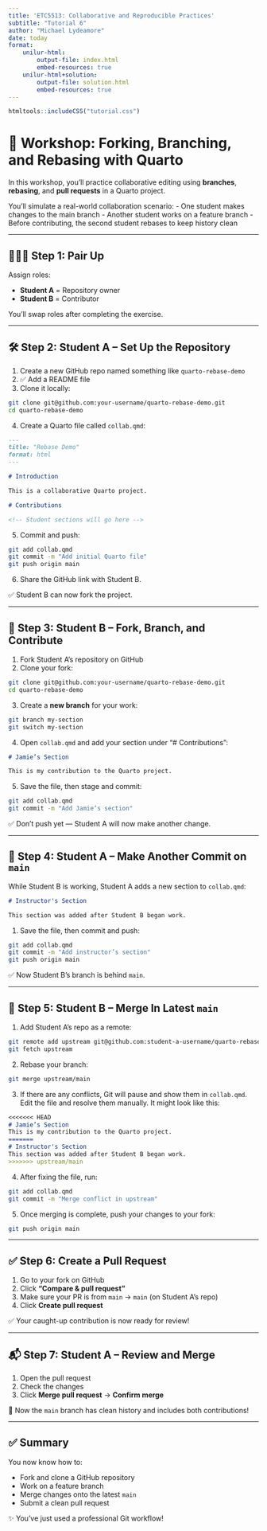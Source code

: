 ```yaml
---
title: 'ETC5513: Collaborative and Reproducible Practices'
subtitle: "Tutorial 6"
author: "Michael Lydeamore"
date: today
format:
    unilur-html:
        output-file: index.html
        embed-resources: true
    unilur-html+solution:
        output-file: solution.html
        embed-resources: true
---
```

```r
htmltools::includeCSS("tutorial.css")
```


# 🤝 Workshop: Forking, Branching, and Rebasing with Quarto

In this workshop, you'll practice collaborative editing using **branches**, **rebasing**, and **pull requests** in a Quarto project.

You’ll simulate a real-world collaboration scenario:
- One student makes changes to the main branch
- Another student works on a feature branch
- Before contributing, the second student rebases to keep history clean

---

## 🧑‍🤝‍🧑 Step 1: Pair Up

Assign roles:

- **Student A** = Repository owner  
- **Student B** = Contributor

You’ll swap roles after completing the exercise.

---

## 🛠️ Step 2: Student A – Set Up the Repository

1. Create a new GitHub repo named something like `quarto-rebase-demo`  
2. ✅ Add a README file  
3. Clone it locally:

```bash
git clone git@github.com:your-username/quarto-rebase-demo.git
cd quarto-rebase-demo
```

4. Create a Quarto file called `collab.qmd`:

```markdown
---
title: "Rebase Demo"
format: html
---

# Introduction

This is a collaborative Quarto project.

# Contributions

<!-- Student sections will go here -->
```

5. Commit and push:

```bash
git add collab.qmd
git commit -m "Add initial Quarto file"
git push origin main
```

6. Share the GitHub link with Student B.

✅ Student B can now fork the project.

---

## 🍴 Step 3: Student B – Fork, Branch, and Contribute

1. Fork Student A’s repository on GitHub  
2. Clone your fork:

```bash
git clone git@github.com:your-username/quarto-rebase-demo.git
cd quarto-rebase-demo
```

3. Create a **new branch** for your work:

```bash
git branch my-section
git switch my-section
```

4. Open `collab.qmd` and add your section under “# Contributions”:

```markdown
# Jamie’s Section

This is my contribution to the Quarto project.
```

5. Save the file, then stage and commit:

```bash
git add collab.qmd
git commit -m "Add Jamie’s section"
```

✅ Don’t push yet — Student A will now make another change.

---

## 🧱 Step 4: Student A – Make Another Commit on `main`

While Student B is working, Student A adds a new section to `collab.qmd`:

```markdown
# Instructor's Section

This section was added after Student B began work.
```

1. Save the file, then commit and push:

```bash
git add collab.qmd
git commit -m "Add instructor’s section"
git push origin main
```

✅ Now Student B’s branch is behind `main`.

---

## 🔄 Step 5: Student B – Merge In Latest `main`

1. Add Student A’s repo as a remote:

```bash
git remote add upstream git@github.com:student-a-username/quarto-rebase-demo.git
git fetch upstream
```

2. Rebase your branch:

```bash
git merge upstream/main
```

3. If there are any conflicts, Git will pause and show them in `collab.qmd`. Edit the file and resolve them manually. It might look like this:

```markdown
<<<<<<< HEAD
# Jamie’s Section
This is my contribution to the Quarto project.
=======
# Instructor's Section
This section was added after Student B began work.
>>>>>>> upstream/main
```

4. After fixing the file, run:

```bash
git add collab.qmd
git commit -m "Merge conflict in upstream"
```

5. Once merging is complete, push your changes to your fork:

```bash
git push origin main
```

---

## ✅ Step 6: Create a Pull Request

1. Go to your fork on GitHub  
2. Click **“Compare & pull request”**  
3. Make sure your PR is from `main` → `main` (on Student A’s repo)  
4. Click **Create pull request**

✅ Your caught-up contribution is now ready for review!

---

## 📬 Step 7: Student A – Review and Merge

1. Open the pull request  
2. Check the changes  
3. Click **Merge pull request** → **Confirm merge**

🎉 Now the `main` branch has clean history and includes both contributions!

---

## ✅ Summary

You now know how to:

- Fork and clone a GitHub repository
- Work on a feature branch
- Merge changes onto the latest `main`
- Submit a clean pull request

✨ You’ve just used a professional Git workflow!

